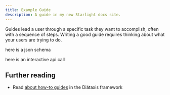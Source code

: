 ```yaml
---
title: Example Guide
description: A guide in my new Starlight docs site.
---
```


Guides lead a user through a specific task they want to accomplish, often with a sequence of steps.
Writing a good guide requires thinking about what your users are trying to do.



here is a json schema


<PdtfJsonSchemaViewer client:only
    name="User Schema"
    schema={userSchema}
    expanded={false}
    hideTopBar={false}
    emptyText="No schema defined"
    defaultExpandedDepth={0}
/>

here is an interactive api call
<br/>
<PdtfTryIt client:load/>

## Further reading

- Read [about how-to guides](https://diataxis.fr/how-to-guides/) in the Diátaxis framework
